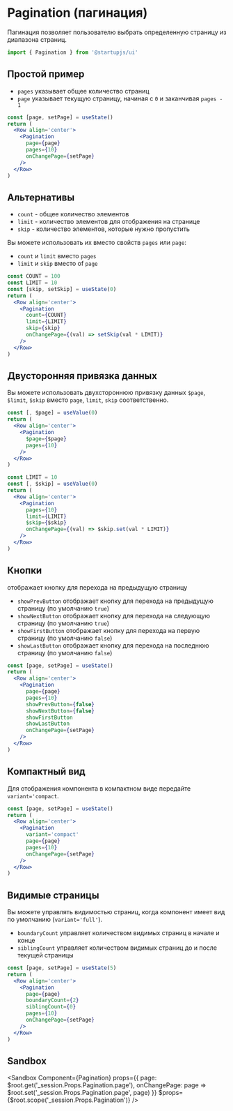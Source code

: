 
# Pagination (пагинация)

Пагинация позволяет пользователю выбрать определенную страницу из диапазона страниц.

```jsx
import { Pagination } from '@startupjs/ui'
```

## Простой пример

- `pages` указывает общее количество страниц
- `page` указывает текущую страницу, начиная с `0` и заканчивая `pages - 1`

```jsx example
const [page, setPage] = useState()
return (
  <Row align='center'>
    <Pagination
      page={page}
      pages={10}
      onChangePage={setPage}
    />
  </Row>
)
```

## Альтернативы

- `count` - общее количество элементов
- `limit` - количество элементов для отображения на странице
- `skip` - количество элементов, которые нужно пропустить

Вы можете использовать их вместо свойств `pages` или `page`:

- `count` и `limit` вместо `pages`
- `limit` и `skip` вместо of `page`

```jsx example
const COUNT = 100
const LIMIT = 10
const [skip, setSkip] = useState(0)
return (
  <Row align='center'>
    <Pagination
      count={COUNT}
      limit={LIMIT}
      skip={skip}
      onChangePage={(val) => setSkip(val * LIMIT)}
    />
  </Row>
)
```

## Двусторонняя привязка данных

Вы можете использовать двухстороннюю привязку данных `$page`, `$limit`, `$skip` вместо `page`, `limit`, `skip` соответственно.

```jsx example
const [, $page] = useValue(0)
return (
  <Row align='center'>
    <Pagination
      $page={$page}
      pages={10}
    />
  </Row>
)
```

```jsx example
const LIMIT = 10
const [, $skip] = useValue(0)
return (
  <Row align='center'>
    <Pagination
      pages={10}
      limit={LIMIT}
      $skip={$skip}
      onChangePage={(val) => $skip.set(val * LIMIT)}
    />
  </Row>
)
```

## Кнопки

отображает кнопку для перехода на предыдущую страницу
- `showPrevButton` отображает кнопку для перехода на предыдущую страницу (по умолчанию `true`)
- `showNextButton` отображает кнопку для перехода на следующую страницу (по умолчанию `true`)
- `showFirstButton` отображает кнопку для перехода на первую страницу (по умолчанию `false`)
- `showLastButton` отображает кнопку для перехода на последнюю страницу (по умолчанию `false`)

```jsx example
const [page, setPage] = useState()
return (
  <Row align='center'>
    <Pagination
      page={page}
      pages={10}
      showPrevButton={false}
      showNextButton={false}
      showFirstButton
      showLastButton
      onChangePage={setPage}
    />
  </Row>
)
```

## Компактный вид

Для отображения компонента в компактном виде передайте `variant='compact`.

```jsx example
const [page, setPage] = useState()
return (
  <Row align='center'>
    <Pagination
      variant='compact'
      page={page}
      pages={10}
      onChangePage={setPage}
    />
  </Row>
)
```

## Видимые страницы

Вы можете управлять видимостью страниц, когда компонент имеет вид по умолчанию (`variant='full'`).

- `boundaryCount` управляет количеством видимых страниц в начале и конце
- `siblingCount` управляет количеством видимых страниц до и после текущей страницы

```jsx example
const [page, setPage] = useState(5)
return (
  <Row align='center'>
    <Pagination
      page={page}
      boundaryCount={2}
      siblingCount={0}
      pages={10}
      onChangePage={setPage}
    />
  </Row>
)
```

## Sandbox

<Sandbox
  Component={Pagination}
  props={{
    page: $root.get('_session.Props.Pagination.page'),
    onChangePage: page => $root.set('_session.Props.Pagination.page', page)
  }}
  $props={$root.scope('_session.Props.Pagination')}
/>
